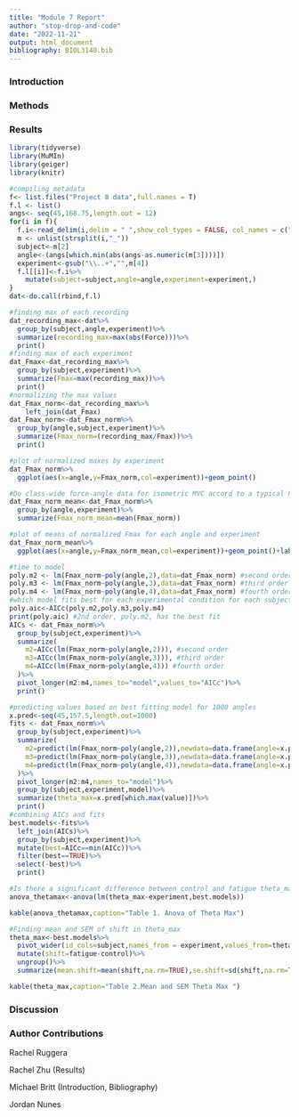 ```yaml
---
title: "Module 7 Report"
author: "stop-drop-and-code"
date: "2022-11-21"
output: html_document
bibliography: BIOL3140.bib
---
```


### Introduction



### Methods

### Results
```r
library(tidyverse)
library(MuMIn)
library(geiger)
library(knitr)
```
```r
#compiling metadata
f<- list.files("Project 8 data",full.names = T)
f.l <- list()
angs<- seq(45,168.75,length.out = 12)
for(i in f){
  f.i<-read_delim(i,delim = " ",show_col_types = FALSE, col_names = c("Reading","Force","Unit"))
  m <- unlist(strsplit(i,"_"))
  subject<-m[2]
  angle<-(angs[which.min(abs(angs-as.numeric(m[3])))])
  experiment<-gsub("\\..+","",m[4])
  f.l[[i]]<-f.i%>%
    mutate(subject=subject,angle=angle,experiment=experiment,)
}
dat<-do.call(rbind,f.l)
```
```r
#finding max of each recording
dat_recording_max<-dat%>%
  group_by(subject,angle,experiment)%>%
  summarize(recording_max=max(abs(Force)))%>%
  print()
#finding max of each experiment
dat_Fmax<-dat_recording_max%>%
  group_by(subject,experiment)%>%
  summarize(Fmax=max(recording_max))%>%
  print()
#normalizing the max values
dat_Fmax_norm<-dat_recording_max%>%
    left_join(dat_Fmax)
dat_Fmax_norm<-dat_Fmax_norm%>%
  group_by(angle,subject,experiment)%>%
  summarize(Fmax_norm=(recording_max/Fmax))%>%
  print()
```
```r
#plot of normalized maxes by experiment
dat_Fmax_norm%>%
  ggplot(aes(x=angle,y=Fmax_norm,col=experiment))+geom_point()
```
```r
#Do class-wide force-angle data for isometric MVC accord to a typical FL relationship both under control and fatigued conditions?
dat_Fmax_norm_mean<-dat_Fmax_norm%>%
  group_by(angle,experiment)%>%
  summarize(Fmax_norm_mean=mean(Fmax_norm))
```
```r
#plot of means of normalized Fmax for each angle and experiment
dat_Fmax_norm_mean%>%
  ggplot(aes(x=angle,y=Fmax_norm_mean,col=experiment))+geom_point()+labs(y="Mean Normalized Fmax", x="Angle")
```
```r
#time to model
poly.m2 <- lm(Fmax_norm~poly(angle,2),data=dat_Fmax_norm) #second order
poly.m3 <- lm(Fmax_norm~poly(angle,3),data=dat_Fmax_norm) #third order
poly.m4 <- lm(Fmax_norm~poly(angle,4),data=dat_Fmax_norm) #fourth order
#which model fits best for each experimental condition for each subject
poly.aic<-AICc(poly.m2,poly.m3,poly.m4) 
print(poly.aic) #2nd order, poly.m2, has the best fit
AICs <- dat_Fmax_norm%>%
  group_by(subject,experiment)%>%
  summarize(
    m2=AICc(lm(Fmax_norm~poly(angle,2))), #second order
    m3=AICc(lm(Fmax_norm~poly(angle,3))), #third order
    m4=AICc(lm(Fmax_norm~poly(angle,4))) #fourth order
  )%>%
  pivot_longer(m2:m4,names_to="model",values_to="AICc")%>%
  print()
```
```r
#predicting values based on best fitting model for 1000 angles
x.pred<-seq(45,157.5,length.out=1000)
fits <- dat_Fmax_norm%>%
  group_by(subject,experiment)%>%
  summarize(
    m2=predict(lm(Fmax_norm~poly(angle,2)),newdata=data.frame(angle=x.pred)), #second order
    m3=predict(lm(Fmax_norm~poly(angle,3)),newdata=data.frame(angle=x.pred)), #third order
    m4=predict(lm(Fmax_norm~poly(angle,4)),newdata=data.frame(angle=x.pred)) #fourth order
  )%>%
  pivot_longer(m2:m4,names_to="model")%>%
  group_by(subject,experiment,model)%>%
  summarize(theta_max=x.pred[which.max(value)])%>%
  print()
#combining AICs and fits
best.models<-fits%>%
  left_join(AICs)%>%
  group_by(subject,experiment)%>%
  mutate(best=AICc==min(AICc))%>%
  filter(best==TRUE)%>%
  select(-best)%>%
  print()
```
```r
#Is there a significant difference between control and fatigue theta_max? 
anova_thetamax<-anova(lm(theta_max~experiment,best.models))
```
```r
kable(anova_thetamax,caption="Table 1. Anova of Theta Max")
```
```r

#Finding mean and SEM of shift in theta_max
theta_max<-best.models%>%
  pivot_wider(id_cols=subject,names_from = experiment,values_from=theta_max)%>%
  mutate(shift=fatigue-control)%>%
  ungroup()%>%
  summarize(mean.shift=mean(shift,na.rm=TRUE),se.shift=sd(shift,na.rm=TRUE)/sqrt(length(shift)))
```
```r
kable(theta_max,caption="Table 2.Mean and SEM Theta Max ")
```

### Discussion

### Author Contributions

Rachel Ruggera

Rachel Zhu (Results)

Michael Britt (Introduction, Bibliography)

Jordan Nunes